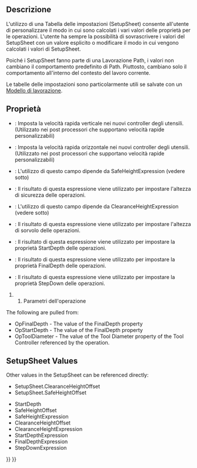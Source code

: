 <languages/>

{{Docnav
|[[CAM_FAQ|FAQ]]
|[[CAM_Postprocessor_Customization|Postprocessor Customization]]
|[[CAM_Workbench|CAM]]
|IconL=
|IconR=
|IconC=Workbench_CAM.svg
}}

{{TOCright}}

<span id="Description"></span>
==Descrizione==

L'utilizzo di una Tabella delle impostazioni (SetupSheet) consente all'utente di personalizzare il modo in cui sono calcolati i vari valori delle proprietà per le operazioni. L'utente ha sempre la possibilità di sovrascrivere i valori del SetupSheet con un valore esplicito o modificare il modo in cui vengono calcolati i valori di SetupSheet.

<div class="mw-translate-fuzzy">
Poiché i SetupSheet fanno parte di una Lavorazione Path, i valori non cambiano il comportamento predefinito di Path. Piuttosto, cambiano solo il comportamento all'interno del contesto del lavoro corrente.
</div>

<div class="mw-translate-fuzzy">
Le tabelle delle impostazioni sono particolarmente utili se salvate con un [[Path_ExportTemplate/it|Modello di lavorazione]].
</div>

<span id="Properties"></span>
== Proprietà ==

* {{PropertyData|VertRapid}}: Imposta la velocità rapida verticale nei nuovi controller degli utensili. (Utilizzato nei post processori che supportano velocità rapide personalizzabili)
* {{PropertyData|HorizRapid}}: Imposta la velocità rapida orizzontale nei nuovi controller degli utensili. (Utilizzato nei post processori che supportano velocità rapide personalizzabili)
* {{PropertyData|SafeHeightOffset}}: L'utilizzo di questo campo dipende da SafeHeightExpression (vedere sotto)
* {{PropertyData| SafeHeightExpression}}: Il risultato di questa espressione viene utilizzato per impostare l'altezza di sicurezza delle operazioni. 
* {{PropertyData|ClearanceHeightOffset}}: L'utilizzo di questo campo dipende da ClearanceHeightExpression (vedere sotto)
* {{PropertyData|ClearanceHeightExpression}}: Il risultato di questa espressione viene utilizzato per impostare l'altezza di sorvolo delle operazioni.
* {{PropertyData|StartDepthExpression}}: Il risultato di questa espressione viene utilizzato per impostare la proprietà StartDepth delle operazioni.  
* {{PropertyData| FinalDepthExpression}}: Il risultato di questa espressione viene utilizzato per impostare la proprietà FinalDepth delle operazioni.  
* {{PropertyData|StepDownExpression}}: Il risultato di questa espressione viene utilizzato per impostare la proprietà StepDown delle operazioni. 

<span id="Operation_Parameters"></span>
<div class="mw-translate-fuzzy">
## Parametri dell'operazione
</div>

The following are pulled from:
* OpFinalDepth - The value of the FinalDepth property
* OpStartDepth - The value of the FinalDepth property
* OpToolDiameter - The value of the Tool Diameter property of the Tool Controller referenced by the operation.

==SetupSheet Values==

Other values in the SetupSheet can be referenced directly:
* SetupSheet.ClearanceHeightOffset
* SetupSheet.SafeHeightOffset

* StartDepth
* SafeHeightOffset
* SafeHeightExpression
* ClearanceHeightOffset
* ClearanceHeightExpression
* StartDepthExpression
* FinalDepthExpression
* StepDownExpression


{{Docnav
|[[CAM_FAQ|FAQ]]
|[[CAM_Postprocessor_Customization|Postprocessor Customization]]
|[[CAM_Workbench|CAM]]
|IconL=
|IconR=
|IconC=Workbench_CAM.svg
}}

{{CAM_Tools_navi{{#translation:}}}}
{{Userdocnavi{{#translation:}}}}